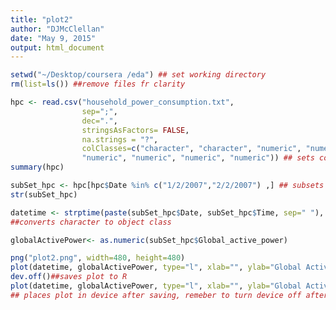 ```yaml
---
title: "plot2"
author: "DJMcClellan"
date: "May 9, 2015"
output: html_document
---
```

```r
setwd("~/Desktop/coursera /eda") ## set working directory
rm(list=ls()) ##remove files fr clarity

hpc <- read.csv("household_power_consumption.txt",
                sep=";",
                dec=".",
                stringsAsFactors= FALSE,
                na.strings = "?",
                colClasses=c("character", "character", "numeric", "numeric", "numeric", 
                "numeric", "numeric", "numeric", "numeric")) ## sets column classes
summary(hpc)

subSet_hpc <- hpc[hpc$Date %in% c("1/2/2007","2/2/2007") ,] ## subsets dates used in plots
str(subSet_hpc)

datetime <- strptime(paste(subSet_hpc$Date, subSet_hpc$Time, sep=" "), "%d/%m/%Y %H:%M:%S")
##converts character to object class

globalActivePower<- as.numeric(subSet_hpc$Global_active_power) 

png("plot2.png", width=480, height=480)
plot(datetime, globalActivePower, type="l", xlab="", ylab="Global Active Power (kilowatts)")
dev.off()##saves plot to R
plot(datetime, globalActivePower, type="l", xlab="", ylab="Global Active Power (kilowatts)")
## places plot in device after saving, remeber to turn device off after done viewing
```
